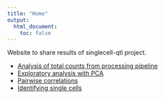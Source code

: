 ```yaml
---
title: "Home"
output:
  html_document:
    toc: false
---
```


Website to share results of singlecell-qtl project.

* [Analysis of total counts from processing pipeline](totals.html)
* [Exploratory analysis with PCA](pca.html)
* [Pairwise correlations](correlations.html)
* [Identifying single cells](identity.html)
